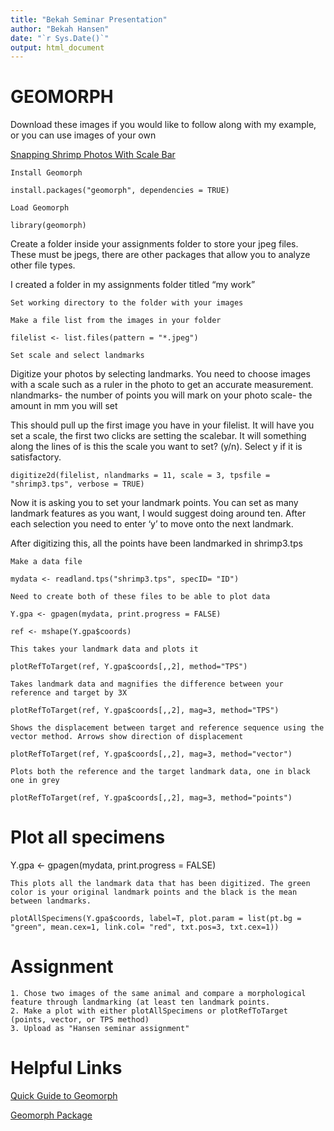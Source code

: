 ```yaml
---
title: "Bekah Seminar Presentation"
author: "Bekah Hansen"
date: "`r Sys.Date()`"
output: html_document
---
```


# **GEOMORPH**

Download these images if you would like to follow along with my example, or you can use images of your own

[Snapping Shrimp Photos With Scale Bar](https://drive.google.com/drive/folders/12zbB0HQ4OA57AVIkFFqS88vaD30cLNPS) 


`Install Geomorph`
```
install.packages("geomorph", dependencies = TRUE)
```

`Load Geomorph`
```
library(geomorph)
```

Create a folder inside your assignments folder to store your jpeg files. These must be jpegs, there are other packages that allow you to analyze other file types. 

I created a folder in my assignments folder titled "my work"

```
Set working directory to the folder with your images
```

`Make a file list from the images in your folder`
```
filelist <- list.files(pattern = "*.jpeg")
```

`Set scale and select landmarks`

Digitize your photos by selecting landmarks. You need to choose images with a scale such as a ruler in the photo to get an accurate measurement. 
nlandmarks- the number of points you will mark on your photo
scale- the amount in mm you will set

This should pull up the first image you have in your filelist. It will have you set a scale, the first two clicks are setting the scalebar. 
  It will something along the lines of is this the scale you want to set? (y/n). Select y if it is satisfactory. 

```
digitize2d(filelist, nlandmarks = 11, scale = 3, tpsfile = "shrimp3.tps", verbose = TRUE)
```
Now it is asking you to set your landmark points. You can set as many landmark features as you want, I would suggest doing around ten. After each selection you need to enter 'y' to move onto the next landmark. 

After digitizing this, all the points have been landmarked in shrimp3.tps

`Make a data file`
```
mydata <- readland.tps("shrimp3.tps", specID= "ID")
```

`Need to create both of these files to be able to plot data`
```
Y.gpa <- gpagen(mydata, print.progress = FALSE)

ref <- mshape(Y.gpa$coords)
```

`This takes your landmark data and plots it`
```
plotRefToTarget(ref, Y.gpa$coords[,,2], method="TPS")
```

`Takes landmark data and magnifies the difference between your reference and target by 3X`
```
plotRefToTarget(ref, Y.gpa$coords[,,2], mag=3, method="TPS")
```

`Shows the displacement between target and reference sequence using the vector method. Arrows show direction of displacement`
```
plotRefToTarget(ref, Y.gpa$coords[,,2], mag=3, method="vector")
```

`Plots both the reference and the target landmark data, one in black one in grey`
```
plotRefToTarget(ref, Y.gpa$coords[,,2], mag=3, method="points")
```

# Plot all specimens 
Y.gpa <- gpagen(mydata, print.progress = FALSE)

`This plots all the landmark data that has been digitized. The green color is your original landmark points and the black is the mean between landmarks.`
```
plotAllSpecimens(Y.gpa$coords, label=T, plot.param = list(pt.bg = "green", mean.cex=1, link.col= "red", txt.pos=3, txt.cex=1))
```

# Assignment
```
1. Chose two images of the same animal and compare a morphological feature through landmarking (at least ten landmark points.
2. Make a plot with either plotAllSpecimens or plotRefToTarget (points, vector, or TPS method)
3. Upload as "Hansen seminar assignment"
```

# Helpful Links

[Quick Guide to Geomorph](https://www.researchgate.net/profile/Alexandre_Palaoro/post/Geomorph_Package_in_R/attachment/5cffb777cfe4a7968da98557/AS%3A768610867900420%401560262519604/download/Quick_Guide_to_Geomorph-3.0.pdf)

[Geomorph Package](https://cran.r-project.org/web/packages/geomorph/geomorph.pdf)
